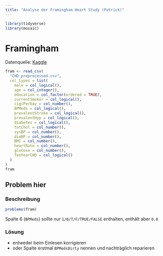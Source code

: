 ```yaml
---
title: "Analyse der Framingham Heart Study (Patrick)"
---
```


```r
library(tidyverse)
library(mosaic)
```

# Framingham

Datenquelle: [Kaggle](https://www.kaggle.com/datasets/captainozlem/framingham-chd-preprocessed-data)

```r
fram <- read_csv(
  "CHD_preprocessed.csv",
  col_types = list(
    male = col_logical(),
    age = col_integer(),
    education = col_factor(ordered = TRUE),
    currentSmoker = col_logical(),
    cigsPerDay = col_number(),
    BPMeds = col_logical(),
    prevalentStroke = col_logical(),
    prevalentHyp = col_logical(),
    diabetes = col_logical(),
    totChol = col_number(),
    sysBP = col_number(),
    diaBP = col_number(),
    BMI = col_number(),
    heartRate = col_number(),
    glucose = col_number(),
    TenYearCHD = col_logical()
  )
)
fram
```
## Problem hier

### Beschreibung

```r
problems(fram)
```

Spalte 6 (`BPMeds`) sollte nur `1/0/T/F/TRUE/FALSE` enthalten, enthält aber `0.0`

### Lösung

- entweder beim Einlesen korrigieren
- oder Spalte erstmal `BPMedsDirty` nennen und nachträglich reparieren
